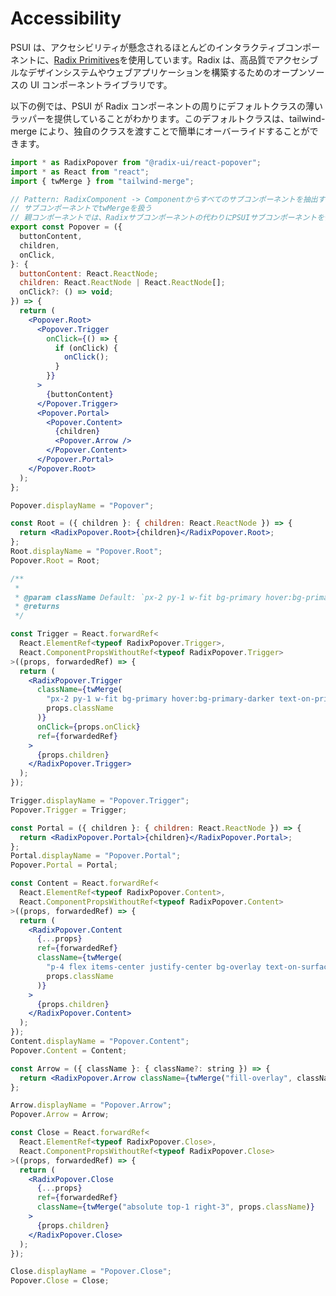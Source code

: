 
<Meta title="Concepts/Accessibility" />

# Accessibility

PSUI は、アクセシビリティが懸念されるほとんどのインタラクティブコンポーネントに、[Radix Primitives](https://www.radix-ui.com/docs/primitives/overview/introduction)を使用しています。Radix は、高品質でアクセシブルなデザインシステムやウェブアプリケーションを構築するためのオープンソースの UI コンポーネントライブラリです。

以下の例では、PSUI が Radix コンポーネントの周りにデフォルトクラスの薄いラッパーを提供していることがわかります。このデフォルトクラスは、tailwind-merge により、独自のクラスを渡すことで簡単にオーバーライドすることができます。

```jsx
import * as RadixPopover from "@radix-ui/react-popover";
import * as React from "react";
import { twMerge } from "tailwind-merge";

// Pattern: RadixComponent -> Componentからすべてのサブコンポーネントを抽出する（例：RadixPopover.Root -> Popover.Root
// サブコンポーネントでtwMergeを扱う
// 親コンポーネントでは、Radixサブコンポーネントの代わりにPSUIサブコンポーネントを使用し、Tailwindクラスがマージされるようにします。
export const Popover = ({
  buttonContent,
  children,
  onClick,
}: {
  buttonContent: React.ReactNode;
  children: React.ReactNode | React.ReactNode[];
  onClick?: () => void;
}) => {
  return (
    <Popover.Root>
      <Popover.Trigger
        onClick={() => {
          if (onClick) {
            onClick();
          }
        }}
      >
        {buttonContent}
      </Popover.Trigger>
      <Popover.Portal>
        <Popover.Content>
          {children}
          <Popover.Arrow />
        </Popover.Content>
      </Popover.Portal>
    </Popover.Root>
  );
};

Popover.displayName = "Popover";

const Root = ({ children }: { children: React.ReactNode }) => {
  return <RadixPopover.Root>{children}</RadixPopover.Root>;
};
Root.displayName = "Popover.Root";
Popover.Root = Root;

/**
 *
 * @param className Default: `px-2 py-1 w-fit bg-primary hover:bg-primary-darker text-on-primary rounded-theme`
 * @returns
 */

const Trigger = React.forwardRef<
  React.ElementRef<typeof RadixPopover.Trigger>,
  React.ComponentPropsWithoutRef<typeof RadixPopover.Trigger>
>((props, forwardedRef) => {
  return (
    <RadixPopover.Trigger
      className={twMerge(
        "px-2 py-1 w-fit bg-primary hover:bg-primary-darker text-on-primary rounded-theme",
        props.className
      )}
      onClick={props.onClick}
      ref={forwardedRef}
    >
      {props.children}
    </RadixPopover.Trigger>
  );
});

Trigger.displayName = "Popover.Trigger";
Popover.Trigger = Trigger;

const Portal = ({ children }: { children: React.ReactNode }) => {
  return <RadixPopover.Portal>{children}</RadixPopover.Portal>;
};
Portal.displayName = "Popover.Portal";
Popover.Portal = Portal;

const Content = React.forwardRef<
  React.ElementRef<typeof RadixPopover.Content>,
  React.ComponentPropsWithoutRef<typeof RadixPopover.Content>
>((props, forwardedRef) => {
  return (
    <RadixPopover.Content
      {...props}
      ref={forwardedRef}
      className={twMerge(
        "p-4 flex items-center justify-center bg-overlay text-on-surface mx-2 max-w-[300px] rounded-theme",
        props.className
      )}
    >
      {props.children}
    </RadixPopover.Content>
  );
});
Content.displayName = "Popover.Content";
Popover.Content = Content;

const Arrow = ({ className }: { className?: string }) => {
  return <RadixPopover.Arrow className={twMerge("fill-overlay", className)} />;
};

Arrow.displayName = "Popover.Arrow";
Popover.Arrow = Arrow;

const Close = React.forwardRef<
  React.ElementRef<typeof RadixPopover.Close>,
  React.ComponentPropsWithoutRef<typeof RadixPopover.Close>
>((props, forwardedRef) => {
  return (
    <RadixPopover.Close
      {...props}
      ref={forwardedRef}
      className={twMerge("absolute top-1 right-3", props.className)}
    >
      {props.children}
    </RadixPopover.Close>
  );
});

Close.displayName = "Popover.Close";
Popover.Close = Close;
```
